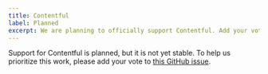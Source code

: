 ```yaml
---
title: Contentful
label: Planned
excerpt: We are planning to officially support Contentful. Add your vote to help us prioritize the work.
---
```


Support for Contentful is planned, but it is not yet stable. To help us prioritize this work, please add your vote to [this GitHub issue](https://github.com/wesbitty/wesbitty/issues/173).
